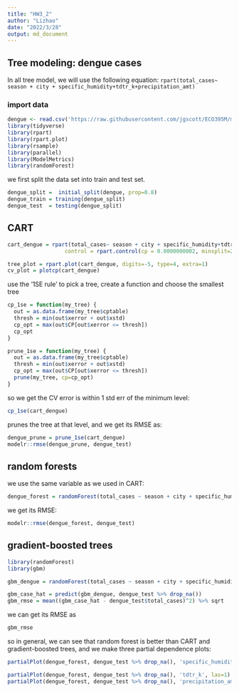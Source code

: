 ```yaml
---
title: "HW3_2"
author: "Lizhao"
date: "2022/3/28"
output: md_document
---
```



## Tree modeling: dengue cases
In all tree model, we will use the following equation:
`rpart(total_cases~ season + city + specific_humidity+tdtr_k+precipitation_amt)`

### import data

```r
dengue <- read.csv('https://raw.githubusercontent.com/jgscott/ECO395M/master/data/dengue.csv')
library(tidyverse)
library(rpart)
library(rpart.plot)
library(rsample) 
library(parallel)
library(ModelMetrics)
library(randomForest)
```

we first split the data set into train and test set.


```r
dengue_split =  initial_split(dengue, prop=0.8)
dengue_train = training(dengue_split)
dengue_test  = testing(dengue_split)

```
## CART

```r
cart_dengue = rpart(total_cases~ season + city + specific_humidity+tdtr_k+precipitation_amt, data=dengue_train,
                  control = rpart.control(cp = 0.0000000002, minsplit=20))

tree_plot = rpart.plot(cart_dengue, digits=-5, type=4, extra=1)
cv_plot = plotcp(cart_dengue)

```


use the '1SE rule' to pick a tree, create a function and choose the  smallest tree 

```r
cp_1se = function(my_tree) {
  out = as.data.frame(my_tree$cptable)
  thresh = min(out$xerror + out$xstd)
  cp_opt = max(out$CP[out$xerror <= thresh])
  cp_opt
}

prune_1se = function(my_tree) {
  out = as.data.frame(my_tree$cptable)
  thresh = min(out$xerror + out$xstd)
  cp_opt = max(out$CP[out$xerror <= thresh])
  prune(my_tree, cp=cp_opt)
}

```
so we get the CV error is within 1 std err of the minimum level:
```r
cp_1se(cart_dengue)

```
prunes the tree at that level, and we get its RMSE as:
```r
dengue_prune = prune_1se(cart_dengue)
modelr::rmse(dengue_prune, dengue_test)
```


## random forests
we use the same variable as we used in CART:
```r
dengue_forest = randomForest(total_cases ~ season + city + specific_humidity + tdtr_k + precipitation_amt, data=dengue_train %>% drop_na(), importance = TRUE)
```

we get its RMSE:
```r
modelr::rmse(dengue_forest, dengue_test)

```

## gradient-boosted trees

```r
library(randomForest)
library(gbm)

gbm_dengue = randomForest(total_cases ~ season + city + specific_humidity + tdtr_k + precipitation_amt, data=dengue_train %>% drop_na(), mtry = 5, ntree=100)

gbm_case_hat = predict(gbm_dengue, dengue_test %>% drop_na())
gbm_rmse = mean((gbm_case_hat - dengue_test$total_cases)^2) %>% sqrt
```
we can get its RMSE as 
```r
gbm_rmse
```




so in general, we can see that random forest is better than CART and gradient-boosted trees, and we make three partial dependence plots:

```r
partialPlot(dengue_forest, dengue_test %>% drop_na(), 'specific_humidity', las=1)

partialPlot(dengue_forest, dengue_test %>% drop_na(), 'tdtr_k', las=1)
partialPlot(dengue_forest, dengue_test %>% drop_na(), 'precipitation_amt', las=1)

```



